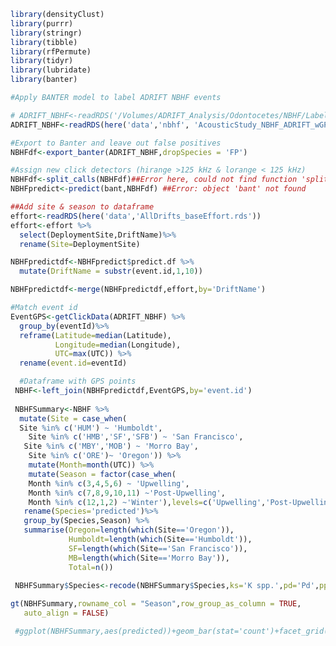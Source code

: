 ```r
library(densityClust)
library(purrr)
library(stringr)
library(tibble)
library(rfPermute)
library(tidyr)
library(lubridate)
library(banter)
```


```r
#Apply BANTER model to label ADRIFT NBHF events

# ADRIFT_NBHF<-readRDS('/Volumes/ADRIFT_Analysis/Odontocetes/NBHF/Labeled Events/AcousticStudy_NBHF_ADRIFT_wGPS_wICI.rds')
ADRIFT_NBHF<-readRDS(here('data','nbhf', 'AcousticStudy_NBHF_ADRIFT_wGPS_wICI.rds'))

#Export to Banter and leave out false positives
NBHFdf<-export_banter(ADRIFT_NBHF,dropSpecies = 'FP')

#Assign new click detectors (hirange >125 kHz & lorange < 125 kHz)
NBHFdf<-split_calls(NBHFdf)##Error here, could not find function 'split_calls'. Please source function!
NBHFpredict<-predict(bant,NBHFdf) ##Error: object 'bant' not found

##Add site & season to dataframe
effort<-readRDS(here('data','AllDrifts_baseEffort.rds'))
effort<-effort %>%
  select(DeploymentSite,DriftName)%>%
  rename(Site=DeploymentSite)

NBHFpredictdf<-NBHFpredict$predict.df %>%
  mutate(DriftName = substr(event.id,1,10))

NBHFpredictdf<-merge(NBHFpredictdf,effort,by='DriftName')

#Match event id
EventGPS<-getClickData(ADRIFT_NBHF) %>%
  group_by(eventId)%>%
  reframe(Latitude=median(Latitude),
          Longitude=median(Longitude),
          UTC=max(UTC)) %>%
  rename(event.id=eventId)

  #Dataframe with GPS points
 NBHF<-left_join(NBHFpredictdf,EventGPS,by='event.id') 
 
 NBHFSummary<-NBHF %>%
  mutate(Site = case_when(
  Site %in% c('HUM') ~ 'Humboldt',
    Site %in% c('HMB','SF','SFB') ~ 'San Francisco',
   Site %in% c('MBY','MOB') ~ 'Morro Bay',
    Site %in% c('ORE')~ 'Oregon')) %>%
    mutate(Month=month(UTC)) %>% 
    mutate(Season = factor(case_when(
    Month %in% c(3,4,5,6) ~ 'Upwelling',
    Month %in% c(7,8,9,10,11) ~'Post-Upwelling',
    Month %in% c(12,1,2) ~'Winter'),levels=c('Upwelling','Post-Upwelling','Winter'))) %>%
   rename(Species='predicted')%>%
   group_by(Species,Season) %>%
   summarise(Oregon=length(which(Site=='Oregon')),
             Humboldt=length(which(Site=='Humboldt')),
             SF=length(which(Site=='San Francisco')),
             MB=length(which(Site=='Morro Bay')),
             Total=n()) 
 
 NBHFSummary$Species<-recode(NBHFSummary$Species,ks='K spp.',pd='Pd',pp='Pp')
 ```
 
 ```r
 
 gt(NBHFSummary,rowname_col = "Season",row_group_as_column = TRUE,
    auto_align = FALSE)
 
  #ggplot(NBHFSummary,aes(predicted))+geom_bar(stat='count')+facet_grid(Site~Season)
```
